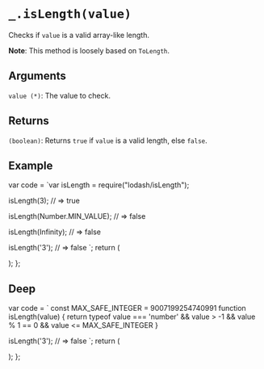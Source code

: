 # `_.isLength(value)`

Checks if `value` is a valid array-like length.

**Note**: This method is loosely based on `ToLength`.  

## Arguments

`value (*)`: The value to check.  

## Returns

`(boolean)`: Returns `true` if `value` is a valid length, else `false`.

## Example


var code = `var isLength = require("lodash/isLength");
 
isLength(3);
// => true
 
isLength(Number.MIN_VALUE);
// => false
 
isLength(Infinity);
// => false
 
isLength('3');
// => false
`;
  return (
    <div>
      <Embed source={code} />
    </div>
  );
};

<Demo />

## Deep

  var code = `
const MAX_SAFE_INTEGER = 9007199254740991
function isLength(value) {
  return typeof value === 'number' &&
    value > -1 && value % 1 == 0 && value <= MAX_SAFE_INTEGER
}

isLength('3');
// => false
`;
return (
<div>
<Embed source={code} />
</div>
);
};

<DeepDemo />

